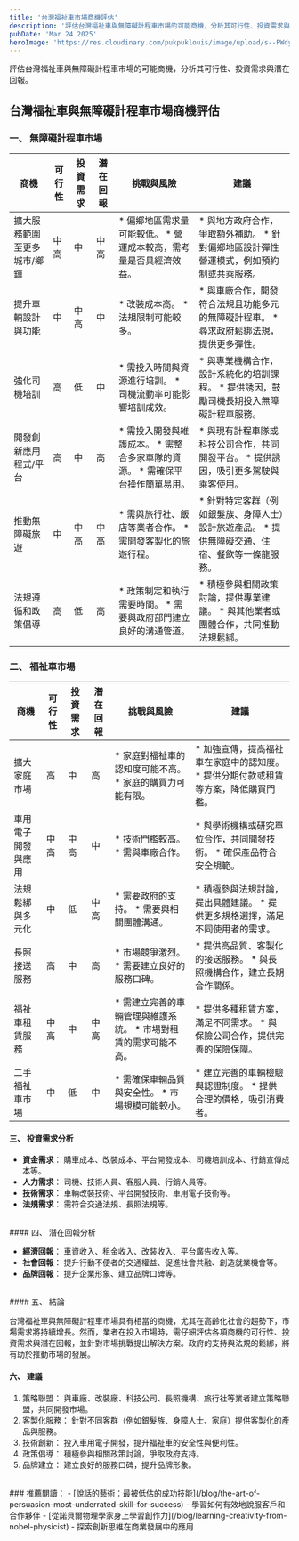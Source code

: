 ```yaml
---
title: '台灣福祉車市場商機評估'
description: '評估台灣福祉車與無障礙計程車市場的可能商機，分析其可行性、投資需求與潛在回報。'
pubDate: 'Mar 24 2025'
heroImage: 'https://res.cloudinary.com/pukpuklouis/image/upload/s--PWdyL9Ta--/c_scale,w_1280/v1742754195/blog_images/accessible-transportation-elderly-man-taiwan-_lw2l1c.avif'
---
```

評估台灣福祉車與無障礙計程車市場的可能商機，分析其可行性、投資需求與潛在回報。

## 台灣福祉車與無障礙計程車市場商機評估

### 一、 無障礙計程車市場
| 商機 | 可行性 | 投資需求 | 潛在回報 | 挑戰與風險 | 建議 |
|---|-----|---|---|---|---|
| 擴大服務範圍至更多城市/鄉鎮 | 中高 | 中 | 中高 |  *   偏鄉地區需求量可能較低。 * 營運成本較高，需考量是否具經濟效益。 |  *   與地方政府合作，爭取額外補助。  *   針對偏鄉地區設計彈性營運模式，例如預約制或共乘服務。 |
| 提升車輛設計與功能 | 中 | 中高 | 中 |  *   改裝成本高。  *   法規限制可能較多。 |  *   與車廠合作，開發符合法規且功能多元的無障礙計程車。  *   尋求政府鬆綁法規，提供更多彈性。 |
| 強化司機培訓 | 高 | 低 | 中 |  *   需投入時間與資源進行培訓。  *   司機流動率可能影響培訓成效。 |  *   與專業機構合作，設計系統化的培訓課程。  *   提供誘因，鼓勵司機長期投入無障礙計程車服務。 |
| 開發創新應用程式/平台 | 高 | 中 | 高 |  *   需投入開發與維護成本。  *   需整合多家車隊的資源。  *   需確保平台操作簡單易用。 |  *   與現有計程車隊或科技公司合作，共同開發平台。  *   提供誘因，吸引更多駕駛與乘客使用。 |
| 推動無障礙旅遊 | 中 | 中高 | 中高 |  *   需與旅行社、飯店等業者合作。  *   需開發客製化的旅遊行程。 |  *   針對特定客群（例如銀髮族、身障人士）設計旅遊產品。  *   提供無障礙交通、住宿、餐飲等一條龍服務。 |
| 法規遵循和政策倡導 | 高 | 低 | 高 |  *   政策制定和執行需要時間。  *   需要與政府部門建立良好的溝通管道。 |  *   積極參與相關政策討論，提供專業建議。  *   與其他業者或團體合作，共同推動法規鬆綁。 |

### 二、 福祉車市場

| 商機 | 可行性 | 投資需求 | 潛在回報 | 挑戰與風險 | 建議 |
|---|---|---|---|---|---|
| 擴大家庭市場 | 高 | 中 | 高 |  *   家庭對福祉車的認知度可能不高。  *   家庭的購買力可能有限。 |  *   加強宣傳，提高福祉車在家庭中的認知度。  *   提供分期付款或租賃等方案，降低購買門檻。 |
| 車用電子開發與應用 | 中高 | 中高 | 中 |  *   技術門檻較高。  *   需與車廠合作。 |  *   與學術機構或研究單位合作，共同開發技術。  *   確保產品符合安全規範。 |
| 法規鬆綁與多元化 | 中 | 低 | 中高 |  *   需要政府的支持。  *   需要與相關團體溝通。 |  *   積極參與法規討論，提出具體建議。  *   提供更多規格選擇，滿足不同使用者的需求。 |
| 長照接送服務 | 高 | 中 | 高 |  *   市場競爭激烈。  *   需要建立良好的服務口碑。 |  *   提供高品質、客製化的接送服務。  *   與長照機構合作，建立長期合作關係。 |
| 福祉車租賃服務 | 中高 | 中 | 中高 |  *   需建立完善的車輛管理與維護系統。  *   市場對租賃的需求可能不高。 |  *   提供多種租賃方案，滿足不同需求。  *   與保險公司合作，提供完善的保險保障。 |
| 二手福祉車市場 | 中 | 低 | 中 |  *   需確保車輛品質與安全性。  *   市場規模可能較小。 |  *   建立完善的車輛檢驗與認證制度。  *   提供合理的價格，吸引消費者。 |

#### 三、 投資需求分析

- **資金需求**： 購車成本、改裝成本、平台開發成本、司機培訓成本、行銷宣傳成本等。
- **人力需求**： 司機、技術人員、客服人員、行銷人員等。
- **技術需求**： 車輛改裝技術、平台開發技術、車用電子技術等。
- **法規需求**： 需符合交通法規、長照法規等。
<br/>
#### 四、 潛在回報分析

- **經濟回報**： 車資收入、租金收入、改裝收入、平台廣告收入等。
- **社會回報**： 提升行動不便者的交通權益、促進社會共融、創造就業機會等。
- **品牌回報**： 提升企業形象、建立品牌口碑等。
<br/>
#### 五、 結論

台灣福祉車與無障礙計程車市場具有相當的商機，尤其在高齡化社會的趨勢下，市場需求將持續增長。然而，業者在投入市場時，需仔細評估各項商機的可行性、投資需求與潛在回報，並針對市場挑戰提出解決方案。政府的支持與法規的鬆綁，將有助於推動市場的發展。
<br/>
#### 六、 建議

1.  策略聯盟： 與車廠、改裝廠、科技公司、長照機構、旅行社等業者建立策略聯盟，共同開發市場。
2.  客製化服務： 針對不同客群（例如銀髮族、身障人士、家庭）提供客製化的產品與服務。
3.  技術創新： 投入車用電子開發，提升福祉車的安全性與便利性。
4.  政策倡導： 積極參與相關政策討論，爭取政府支持。
5.  品牌建立： 建立良好的服務口碑，提升品牌形象。

<br/>
### 推薦閱讀：
- [說話的藝術：最被低估的成功技能](/blog/the-art-of-persuasion-most-underrated-skill-for-success) - 學習如何有效地說服客戶和合作夥伴
- [從諾貝爾物理學家身上學習創作力](/blog/learning-creativity-from-nobel-physicist) - 探索創新思維在商業發展中的應用

